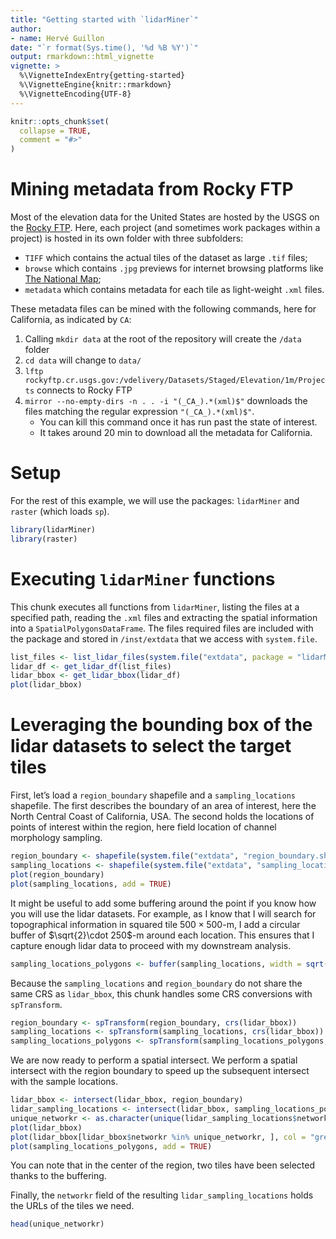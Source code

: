 ```yaml
---
title: "Getting started with `lidarMiner`"
author: 
- name: Hervé Guillon
date: "`r format(Sys.time(), '%d %B %Y')`" 
output: rmarkdown::html_vignette
vignette: >
  %\VignetteIndexEntry{getting-started}
  %\VignetteEngine{knitr::rmarkdown}
  %\VignetteEncoding{UTF-8}
---
```


```r
knitr::opts_chunk$set(
  collapse = TRUE,
  comment = "#>"
)
```

# Mining metadata from Rocky FTP

Most of the elevation data for the United States are hosted by the USGS on the [Rocky FTP](rockyftp.cr.usgs.gov:/vdelivery/Datasets/Staged/Elevation/1m/Projects).
Here, each project (and sometimes work packages within a project) is hosted in its own folder with three subfolders:

- `TIFF` which contains the actual tiles of the dataset as large `.tif` files;
- `browse` which contains `.jpg` previews for internet browsing platforms like [The National Map](https://viewer.nationalmap.gov/basic/);
- `metadata` which contains metadata for each tile as light-weight `.xml` files. 

These metadata files can be mined with the following  commands, here for California, as indicated by `CA`:

1. Calling `mkdir data` at the root of the repository will create the `/data` folder
1. `cd data` will change to `data/`
1. `lftp rockyftp.cr.usgs.gov:/vdelivery/Datasets/Staged/Elevation/1m/Projects` connects to Rocky FTP
1. `mirror --no-empty-dirs -n . . -i "(_CA_).*(xml)$"` downloads the files matching the regular expression `"(_CA_).*(xml)$"`.
	+ You can kill this command once it has run past the state of interest.
	+ It takes around 20 min to download all the metadata for California.

# Setup

For the rest of this example, we will use the packages: `lidarMiner` and `raster` (which loads `sp`).

```r
library(lidarMiner)
library(raster)
```

# Executing `lidarMiner` functions

This chunk executes all functions from `lidarMiner`, listing the files at a specified path, reading the `.xml` files and extracting the spatial information into a `SpatialPolygonsDataFrame`.
The files required files are included with the package and stored in `/inst/extdata` that we access with `system.file`.

```r
list_files <- list_lidar_files(system.file("extdata", package = "lidarMiner"))
lidar_df <- get_lidar_df(list_files)
lidar_bbox <- get_lidar_bbox(lidar_df)
plot(lidar_bbox)
```

# Leveraging the bounding box of the lidar datasets to select the target tiles

First, let's load a `region_boundary` shapefile and a `sampling_locations` shapefile.
The first describes the boundary of an area of interest, here the North Central Coast of California, USA.
The second holds the locations of points of interest within the region, here field location of channel morphology sampling.


```r
region_boundary <- shapefile(system.file("extdata", "region_boundary.shp", package = "lidarMiner"))
sampling_locations <- shapefile(system.file("extdata", "sampling_locations.shp", package = "lidarMiner"))
plot(region_boundary)
plot(sampling_locations, add = TRUE)
```

It might be useful to add some buffering around the point if you know how you will use the lidar datasets.
For example, as I know that I will search for topographical information in squared tile $500\times500$-m, I add a circular buffer of $\sqrt{2}\cdot 250$-m around each location.
This ensures that I capture enough lidar data to proceed with my downstream analysis. 

```r
sampling_locations_polygons <- buffer(sampling_locations, width = sqrt(2) * 250, dissolve = FALSE)
```

Because the `sampling_locations` and `region_boundary` do not share the same CRS as `lidar_bbox`, this chunk handles some CRS conversions with `spTransform`.

```r
region_boundary <- spTransform(region_boundary, crs(lidar_bbox))
sampling_locations <- spTransform(sampling_locations, crs(lidar_bbox))
sampling_locations_polygons <- spTransform(sampling_locations_polygons, crs(lidar_bbox))
```

We are now ready to perform a spatial intersect.
We perform a spatial intersect with the region boundary to speed up the subsequent intersect with the sample locations.


```r
lidar_bbox <- intersect(lidar_bbox, region_boundary)
lidar_sampling_locations <- intersect(lidar_bbox, sampling_locations_polygons)
unique_networkr <- as.character(unique(lidar_sampling_locations$networkr))
plot(lidar_bbox)
plot(lidar_bbox[lidar_bbox$networkr %in% unique_networkr, ], col = "green", add = TRUE)
plot(sampling_locations_polygons, add = TRUE)
```

You can note that in the center of the region, two tiles have been selected thanks to the buffering.

Finally, the `networkr` field of the resulting `lidar_sampling_locations` holds the URLs of the tiles we need.
```r
head(unique_networkr)
```